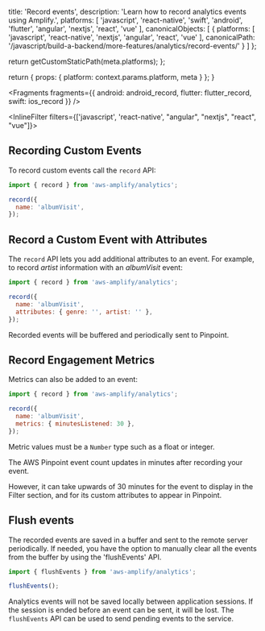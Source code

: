 
  title: 'Record events',
  description: 'Learn how to record analytics events using Amplify.',
  platforms: [
    'javascript',
    'react-native',
    'swift',
    'android',
    'flutter',
    'angular',
    'nextjs',
    'react',
    'vue'
  ],
  canonicalObjects: [
    {
      platforms: [
        'javascript',
        'react-native',
        'nextjs',
        'angular',
        'react',
        'vue'
      ],
      canonicalPath: '/javascript/build-a-backend/more-features/analytics/record-events/'
    }
  ]
};

  return getCustomStaticPath(meta.platforms);
};

  return {
    props: {
      platform: context.params.platform,
      meta
    }
  };
}


<Fragments
  fragments={{
    android: android_record,
    flutter: flutter_record,
    swift: ios_record
  }}
/>

<InlineFilter filters={['javascript',  'react-native', "angular", "nextjs", "react", "vue"]}>

## Recording Custom Events

To record custom events call the `record` API:

```javascript
import { record } from 'aws-amplify/analytics';

record({
  name: 'albumVisit',
});
```

## Record a Custom Event with Attributes

The `record` API lets you add additional attributes to an event. For example, to record _artist_ information with an _albumVisit_ event:

```javascript
import { record } from 'aws-amplify/analytics';

record({
  name: 'albumVisit',
  attributes: { genre: '', artist: '' },
});
```

Recorded events will be buffered and periodically sent to Pinpoint.

## Record Engagement Metrics

Metrics can also be added to an event:

```javascript
import { record } from 'aws-amplify/analytics';

record({
  name: 'albumVisit',
  metrics: { minutesListened: 30 },
});
```

Metric values must be a `Number` type such as a float or integer.

<Callout>

The AWS Pinpoint event count updates in minutes after recording your event.

However, it can take upwards of 30 minutes for the event to display in the Filter section, and for its custom attributes to appear in Pinpoint.

</Callout>

## Flush events

The recorded events are saved in a buffer and sent to the remote server periodically. If needed, you have the option to manually clear all the events from the buffer by using the 'flushEvents' API.

```javascript
import { flushEvents } from 'aws-amplify/analytics';

flushEvents();
```

<Callout>

Analytics events will not be saved locally between application sessions. If the session is ended before an event can be sent, it will be lost. The `flushEvents` API can be used to send pending events to the service.

</Callout>

</InlineFilter>
